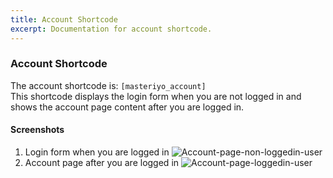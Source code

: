 ---
title: Account Shortcode
excerpt: Documentation for account shortcode.
---

### Account Shortcode
The account shortcode is:  `[masteriyo_account]`
</br>This shortcode displays the login form when you are not logged in and shows the account page content after you are logged in.
#### Screenshots
1. Login form when you are logged in 
![Account-page-non-loggedin-user](https://user-images.githubusercontent.com/24367265/185081796-3137380b-c6b4-4584-a862-c9190dae9140.png)
2. Account page after you are logged in 
![Account-page-loggedin-user](https://user-images.githubusercontent.com/24367265/185081860-2b0d2921-216b-4dce-857a-004a98a139a9.png)
